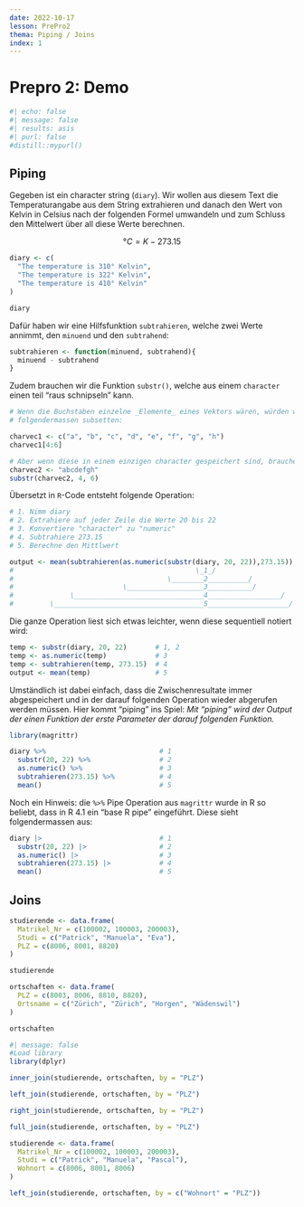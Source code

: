 ```yaml
---
date: 2022-10-17
lesson: PrePro2
thema: Piping / Joins
index: 1
---
```


# Prepro 2: Demo

```r
#| echo: false
#| message: false
#| results: asis
#| purl: false
#distill::mypurl()
```

## Piping

Gegeben ist ein character string (`diary`). Wir wollen aus diesem Text die Temperaturangabe aus dem String extrahieren und danach den Wert von Kelvin in Celsius nach der folgenden Formel umwandeln und zum Schluss den Mittelwert über all diese Werte berechnen.

$$°C = K - 273.15$$

```r
diary <- c(
  "The temperature is 310° Kelvin",
  "The temperature is 322° Kelvin",
  "The temperature is 410° Kelvin"
)

diary
```

Dafür haben wir eine Hilfsfunktion `subtrahieren`, welche zwei Werte annimmt, den `minuend` und den `subtrahend`:

```r
subtrahieren <- function(minuend, subtrahend){
  minuend - subtrahend
}
```

Zudem brauchen wir die Funktion `substr()`, welche aus einem `character` einen teil "raus schnipseln" kann.

```r
# Wenn die Buchstaben einzelne _Elemente_ eines Vektors wären, würden wir diese
# folgendermassen subsetten:

charvec1 <- c("a", "b", "c", "d", "e", "f", "g", "h")
charvec1[4:6]

# Aber wenn diese in einem einzigen character gespeichert sind, brauchen wir substr:
charvec2 <- "abcdefgh"
substr(charvec2, 4, 6)
```

Übersetzt in `R`-Code entsteht folgende Operation:

```r
# 1. Nimm diary
# 2. Extrahiere auf jeder Zeile die Werte 20 bis 22
# 3. Konvertiere "character" zu "numeric"
# 4. Subtrahiere 273.15
# 5. Berechne den Mittlwert

output <- mean(subtrahieren(as.numeric(substr(diary, 20, 22)),273.15))
#                                             \_1_/
#                                      \________2__________/
#                           \___________________3___________/
#              \________________________________4__________________/
#         \_____________________________________5____________________/
```

Die ganze Operation liest sich etwas leichter, wenn diese sequentiell notiert wird:

```r
temp <- substr(diary, 20, 22)       # 1, 2
temp <- as.numeric(temp)            # 3
temp <- subtrahieren(temp, 273.15)  # 4
output <- mean(temp)                # 5
```

Umständlich ist dabei einfach, dass die Zwischenresultate immer abgespeichert und in der darauf folgenden Operation wieder abgerufen werden müssen. Hier kommt "piping" ins Spiel: *Mit "piping" wird der Output der einen Funktion der erste Parameter der darauf folgenden Funktion.*

```r
library(magrittr)

diary %>%                            # 1
  substr(20, 22) %>%                 # 2
  as.numeric() %>%                   # 3 
  subtrahieren(273.15) %>%           # 4
  mean()                             # 5
```

Noch ein Hinweis: die `%>%` Pipe Operation aus `magrittr` wurde in R so beliebt, dass in R 4.1 ein "base R pipe" eingeführt. Diese sieht folgendermassen aus:

```r
diary |>                             # 1
  substr(20, 22) |>                  # 2
  as.numeric() |>                    # 3 
  subtrahieren(273.15) |>            # 4
  mean()                             # 5
```

## Joins

```r
studierende <- data.frame(
  Matrikel_Nr = c(100002, 100003, 200003),
  Studi = c("Patrick", "Manuela", "Eva"),
  PLZ = c(8006, 8001, 8820)
)

studierende

ortschaften <- data.frame(
  PLZ = c(8003, 8006, 8810, 8820),
  Ortsname = c("Zürich", "Zürich", "Horgen", "Wädenswil")
)

ortschaften
```

```r
#| message: false
#Load library
library(dplyr)

inner_join(studierende, ortschaften, by = "PLZ")

left_join(studierende, ortschaften, by = "PLZ")

right_join(studierende, ortschaften, by = "PLZ")

full_join(studierende, ortschaften, by = "PLZ")
```

```r
studierende <- data.frame(
  Matrikel_Nr = c(100002, 100003, 200003),
  Studi = c("Patrick", "Manuela", "Pascal"),
  Wohnort = c(8006, 8001, 8006)
)

left_join(studierende, ortschaften, by = c("Wohnort" = "PLZ"))
```
